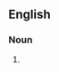 {{also|zoöpraxiscopes}}

==English==

===Noun===
{{head|en|noun plural form}}

# {{plural of|zoopraxiscope|lang=en}}